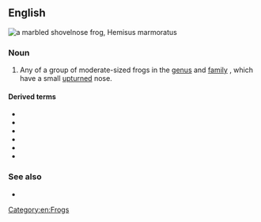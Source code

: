 ==English==
[[File:Hemisus marmoratus.jpg|thumb|a '''marbled shovelnose frog''', ''Hemisus marmoratus'']]
{{wikipedia}}

===Noun===
{{en-noun|head=[[shovel]][[nose]] [[frog]]}}

# Any of a group of moderate-sized frogs in the [[genus]] {{taxlink|Hemisus|genus}} and [[family]] {{taxlink|Hemisotidae|family}}, which have a small [[upturned]] nose.

====Derived terms====
{{der-top}}
* {{vern|eastern ghost frog}}
* {{vern|Hewitt's ghost frog}}
* {{vern|Natal ghost frog}}
* {{vern|Purcell's ghost frog}}
* {{vern|Rose's ghost frog}}
* {{vern|royal ghost frog}}
{{der-bottom}}

===See also===
* {{vern|snout-burrower}}

[[Category:en:Frogs]]